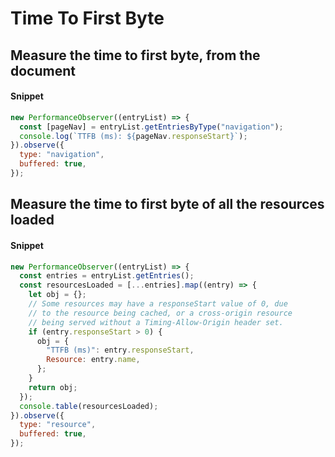 # Time To First Byte

## Measure the time to first byte, from the document

#### Snippet

```js copy
new PerformanceObserver((entryList) => {
  const [pageNav] = entryList.getEntriesByType("navigation");
  console.log(`TTFB (ms): ${pageNav.responseStart}`);
}).observe({
  type: "navigation",
  buffered: true,
});
```

## Measure the time to first byte of all the resources loaded

#### Snippet

```js copy
new PerformanceObserver((entryList) => {
  const entries = entryList.getEntries();
  const resourcesLoaded = [...entries].map((entry) => {
    let obj = {};
    // Some resources may have a responseStart value of 0, due
    // to the resource being cached, or a cross-origin resource
    // being served without a Timing-Allow-Origin header set.
    if (entry.responseStart > 0) {
      obj = {
        "TTFB (ms)": entry.responseStart,
        Resource: entry.name,
      };
    }
    return obj;
  });
  console.table(resourcesLoaded);
}).observe({
  type: "resource",
  buffered: true,
});
```

